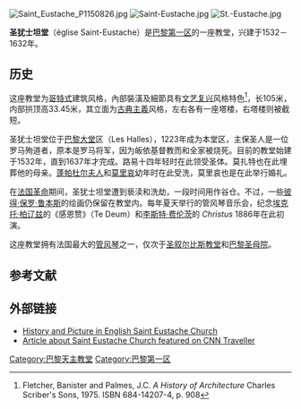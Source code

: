 [[File:Saint_Eustache_P1150826.jpg|thumb]]
[[File:Saint-Eustache.jpg|thumb]]
[[File:St.-Eustache.jpg|thumb]]

'''圣犹士坦堂'''（église Saint-Eustache）是[[巴黎第一区|巴黎第一区]]的一座教堂，兴建于1532－1632年。

==历史==
这座教堂为[[哥特式|哥特式]]建筑风格，內部裝潢及細節具有[[文艺复兴|文艺复兴]]风格特色<ref>Fletcher, Banister and Palmes, J.C. ''A History of Architecture'' Charles Scriber's Sons, 1975. ISBN 684-14207-4, p. 908</ref>，长105米，内部拱顶高33.45米，其立面为[[古典主義|古典主義]]风格，左右各有一座塔楼，右塔楼则被截短。

圣犹士坦堂位于[[巴黎大堂|巴黎大堂]]区（Les Halles），1223年成为本堂区，主保圣人是一位罗马殉道者，原本是罗马将军，因为皈依基督教而和全家被烧死。目前的教堂始建于1532年，直到1637年才完成。路易十四年轻时在此领受圣体。莫扎特也在此埋葬他的母亲。[[蓬帕杜尔夫人|蓬帕杜尔夫人]]和[[莫里哀|莫里哀]]幼年时在此受洗，莫里哀也是在此举行婚礼。

在[[法国革命|法国革命]]期间，圣犹士坦堂遭到亵渎和洗劫，一段时间用作谷仓。不过，一些[[彼得·保罗·鲁本斯|彼得·保罗·鲁本斯]]的绘画仍保留在教堂内。每年夏天举行的管风琴音乐会，纪念[[埃克托·柏辽兹|埃克托·柏辽兹]]的《感恩赞》（Te Deum）和[[李斯特·费伦茨|李斯特·费伦茨]]的 ''Christus'' 1886年在此初演。

这座教堂拥有法国最大的[[管风琴|管风琴]]之一，仅次于[[圣叙尔比斯教堂|圣叙尔比斯教堂]]和[[巴黎圣母院|巴黎圣母院]]。

== 参考文献 ==
{{Reflist}}

== 外部链接 ==
{{Commons category|Église Saint-Eustache de Paris}}
* [https://web.archive.org/web/20080819193450/http://www.montjoye.net/saint_eustache_les_halles_english_text_  History and Picture in English Saint Eustache Church]
* [http://www.cnn.com/2008/TRAVEL/07/17/paris.halles/index.html Article about Saint Eustache Church featured on CNN Traveller]{{Wayback|url=http://www.cnn.com/2008/TRAVEL/07/17/paris.halles/index.html |date=20080910193652 }}

{{coord|48|51|48|N|2|20|42|E|region:FR_type:landmark|display=title}}
{{巴黎名胜}}
[[Category:巴黎天主教堂|Category:巴黎天主教堂]]
[[Category:巴黎第一区|Category:巴黎第一区]]